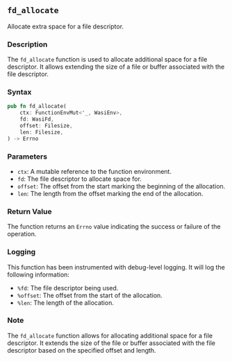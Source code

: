 ## `fd_allocate`

Allocate extra space for a file descriptor.

### Description

The `fd_allocate` function is used to allocate additional space for a file descriptor. It allows extending the size of a file or buffer associated with the file descriptor.

### Syntax

```rust
pub fn fd_allocate(
    ctx: FunctionEnvMut<'_, WasiEnv>,
    fd: WasiFd,
    offset: Filesize,
    len: Filesize,
) -> Errno
```

### Parameters

- `ctx`: A mutable reference to the function environment.
- `fd`: The file descriptor to allocate space for.
- `offset`: The offset from the start marking the beginning of the allocation.
- `len`: The length from the offset marking the end of the allocation.

### Return Value

The function returns an `Errno` value indicating the success or failure of the operation.

### Logging

This function has been instrumented with debug-level logging. It will log the following information:

- `%fd`: The file descriptor being used.
- `%offset`: The offset from the start of the allocation.
- `%len`: The length of the allocation.

### Note

The `fd_allocate` function allows for allocating additional space for a file descriptor. It extends the size of the file or buffer associated with the file descriptor based on the specified offset and length.
